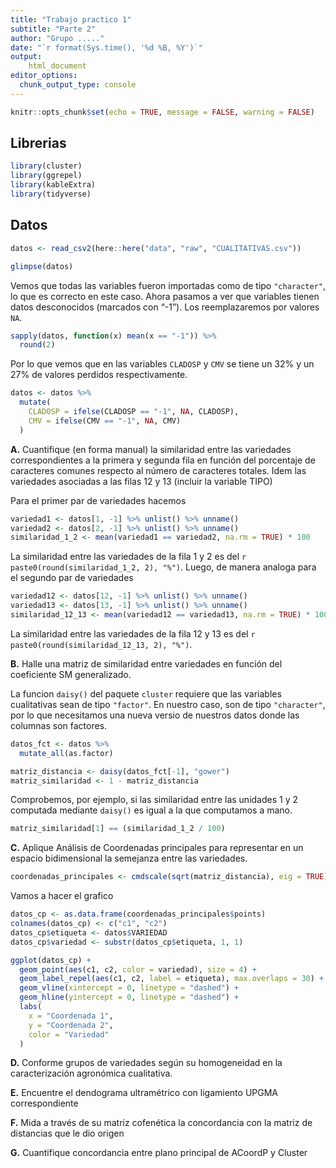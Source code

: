 ```yaml
---
title: "Trabajo practico 1"
subtitle: "Parte 2"
author: "Grupo ....."
date: "`r format(Sys.time(), '%d %B, %Y')`"
output: 
    html_document
editor_options: 
  chunk_output_type: console
---
```


```r
knitr::opts_chunk$set(echo = TRUE, message = FALSE, warning = FALSE)
```

## Librerias

```r
library(cluster)
library(ggrepel)
library(kableExtra)
library(tidyverse)
```

## Datos

```r
datos <- read_csv2(here::here("data", "raw", "CUALITATIVAS.csv"))
```

```r
glimpse(datos)
```

Vemos que todas las variables fueron importadas como de tipo `"character"`, lo
que es correcto en este caso. Ahora pasamos a ver que variables tienen datos
desconocidos (marcados con "-1"). Los reemplazaremos por valores `NA`.

```r
sapply(datos, function(x) mean(x == "-1")) %>%
  round(2)
```

Por lo que vemos que en las variables `CLADOSP` y `CMV` se tiene un 32% y un 27%
de valores perdidos respectivamente.

```r
datos <- datos %>%
  mutate(
    CLADOSP = ifelse(CLADOSP == "-1", NA, CLADOSP),
    CMV = ifelse(CMV == "-1", NA, CMV)
  )
```


**A.** Cuantifique (en forma manual) la similaridad entre las variedades 
correspondientes a la primera y segunda fila en función del porcentaje de 
caracteres comunes respecto al número de caracteres totales. Idem las variedades
asociadas a las filas 12 y 13 (incluir la variable TIPO)

Para el primer par de variedades hacemos

```r
variedad1 <- datos[1, -1] %>% unlist() %>% unname()
variedad2 <- datos[2, -1] %>% unlist() %>% unname()
similaridad_1_2 <- mean(variedad1 == variedad2, na.rm = TRUE) * 100
```

La similaridad entre las variedades de la fila 1 y 2 es del
`r paste0(round(similaridad_1_2, 2), "%")`. Luego, de manera analoga para el 
segundo par de variedades 

```r
variedad12 <- datos[12, -1] %>% unlist() %>% unname()
variedad13 <- datos[13, -1] %>% unlist() %>% unname()
similaridad_12_13 <- mean(variedad12 == variedad13, na.rm = TRUE) * 100
```

La similaridad entre las variedades de la fila 12 y 13 es del
`r paste0(round(similaridad_12_13, 2), "%")`.

**B.** Halle una matriz de similaridad entre variedades en función del 
coeficiente SM generalizado.

<!-- Extensión Coeficiente Similaridad S.M. p.26 teoria -->

La funcion `daisy()` del paquete `cluster` requiere que las variables 
cualitativas sean de tipo `"factor"`. En nuestro caso, son de tipo 
`"character"`, por lo que necesitamos una nueva versio de nuestros datos
donde las columnas son factores. 

```r
datos_fct <- datos %>%
  mutate_all(as.factor)
```

```r
matriz_distancia <- daisy(datos_fct[-1], "gower")
matriz_similaridad <- 1 - matriz_distancia
```

Comprobemos, por ejemplo, si las similaridad entre las unidades 1 y 2 computada
mediante `daisy()` es igual a la que computamos a mano.

```r
matriz_similaridad[1] == (similaridad_1_2 / 100)
```

**C.** Aplique Análisis de Coordenadas principales para representar en un 
espacio bidimensional la semejanza entre las variedades.

```r
coordenadas_principales <- cmdscale(sqrt(matriz_distancia), eig = TRUE)
```

Vamos a hacer el grafico

```r
datos_cp <- as.data.frame(coordenadas_principales$points)
colnames(datos_cp) <- c("c1", "c2")
datos_cp$etiqueta <- datos$VARIEDAD
datos_cp$variedad <- substr(datos_cp$etiqueta, 1, 1)
```

```r
ggplot(datos_cp) + 
  geom_point(aes(c1, c2, color = variedad), size = 4) + 
  geom_label_repel(aes(c1, c2, label = etiqueta), max.overlaps = 30) + 
  geom_vline(xintercept = 0, linetype = "dashed") + 
  geom_hline(yintercept = 0, linetype = "dashed") + 
  labs(
    x = "Coordenada 1",
    y = "Coordenada 2",
    color = "Variedad"
  )
```




**D.** Conforme grupos de variedades según su homogeneidad en la caracterización
agronómica cualitativa.

**E.** Encuentre el dendograma ultramétrico con ligamiento UPGMA correspondiente

**F.** Mida a través de su matriz cofenética la concordancia con la matriz de 
distancias que le dio origen

**G.** Cuantifique concordancia entre plano principal de ACoordP y Cluster